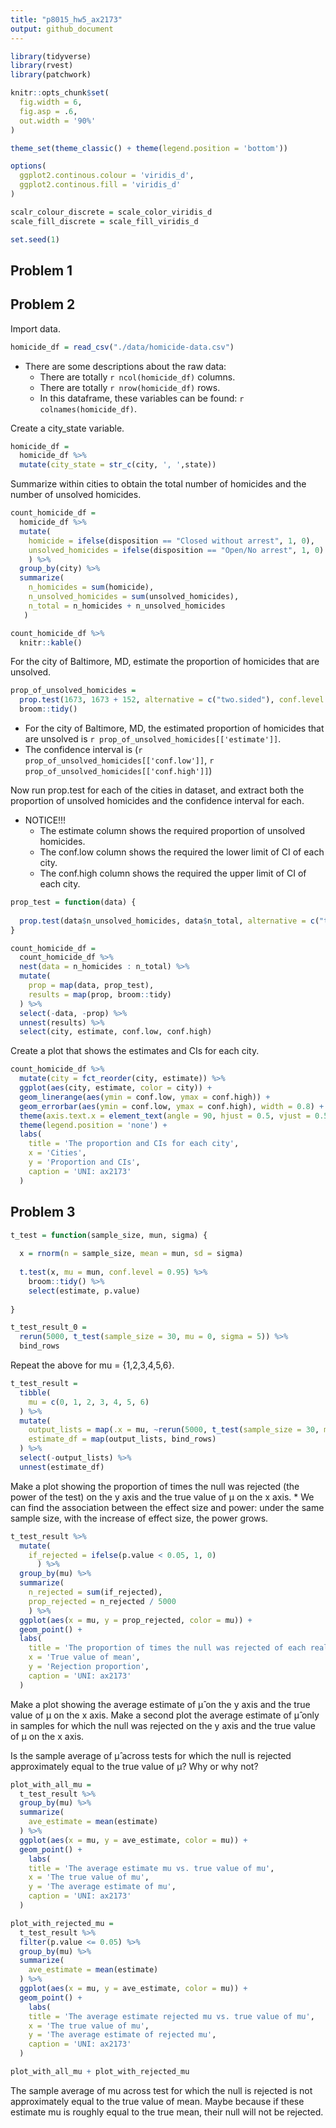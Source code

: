 ```yaml
---
title: "p8015_hw5_ax2173"
output: github_document
---
```


```r
library(tidyverse)
library(rvest)
library(patchwork)

knitr::opts_chunk$set(
  fig.width = 6,
  fig.asp = .6,
  out.width = '90%'
)

theme_set(theme_classic() + theme(legend.position = 'bottom'))

options(
  ggplot2.continous.colour = 'viridis_d',
  ggplot2.continous.fill = 'viridis_d'
)

scalr_colour_discrete = scale_color_viridis_d
scale_fill_discrete = scale_fill_viridis_d

set.seed(1)
```

## Problem 1


## Problem 2

Import data. 

```r
homicide_df = read_csv("./data/homicide-data.csv")
```

* There are some descriptions about the raw data:
  * There are totally `r ncol(homicide_df)` columns.
  * There are totally `r nrow(homicide_df)` rows.
  * In this dataframe, these variables can be found: `r colnames(homicide_df)`.

Create a city_state variable.

```r
homicide_df =
  homicide_df %>% 
  mutate(city_state = str_c(city, ', ',state))
```

Summarize within cities to obtain the total number of homicides and the number of unsolved homicides.

```r
count_homicide_df = 
  homicide_df %>%  
  mutate(
    homicide = ifelse(disposition == "Closed without arrest", 1, 0),
    unsolved_homicides = ifelse(disposition == "Open/No arrest", 1, 0)
    ) %>% 
  group_by(city) %>% 
  summarize(
    n_homicides = sum(homicide),
    n_unsolved_homicides = sum(unsolved_homicides),
    n_total = n_homicides + n_unsolved_homicides
   ) 

count_homicide_df %>% 
  knitr::kable()
```

For the city of Baltimore, MD, estimate the proportion of homicides that are unsolved.

```r
prop_of_unsolved_homicides = 
  prop.test(1673, 1673 + 152, alternative = c("two.sided"), conf.level = 0.95) %>% 
  broom::tidy()
```

* For the city of Baltimore, MD, the estimated proportion of homicides that are unsolved is `r prop_of_unsolved_homicides[['estimate']]`.
* The confidence interval is (`r prop_of_unsolved_homicides[['conf.low']]`, `r prop_of_unsolved_homicides[['conf.high']]`)

Now run prop.test for each of the cities in dataset, and extract both the proportion of unsolved homicides and the confidence interval for each. 

* NOTICE!!! 
  * The estimate column shows the required proportion of unsolved homicides.
  * The conf.low column shows the required the lower limit of CI of each city.
  * The conf.high column shows the required the upper limit of CI of each city.
  
```r
prop_test = function(data) {
  
  prop.test(data$n_unsolved_homicides, data$n_total, alternative = c("two.sided"), conf.level = 0.95) 
}

count_homicide_df = 
  count_homicide_df %>% 
  nest(data = n_homicides : n_total) %>% 
  mutate(
    prop = map(data, prop_test),
    results = map(prop, broom::tidy)
  ) %>% 
  select(-data, -prop) %>% 
  unnest(results) %>% 
  select(city, estimate, conf.low, conf.high)
```

Create a plot that shows the estimates and CIs for each city.

```r
count_homicide_df %>% 
  mutate(city = fct_reorder(city, estimate)) %>% 
  ggplot(aes(city, estimate, color = city)) +
  geom_linerange(aes(ymin = conf.low, ymax = conf.high)) +
  geom_errorbar(aes(ymin = conf.low, ymax = conf.high), width = 0.8) +
  theme(axis.text.x = element_text(angle = 90, hjust = 0.5, vjust = 0.5)) +
  theme(legend.position = 'none') +
  labs(
    title = 'The proportion and CIs for each city',
    x = 'Cities',
    y = 'Proportion and CIs',
    caption = 'UNI: ax2173'
  )
```

## Problem 3

```r
t_test = function(sample_size, mun, sigma) {
  
  x = rnorm(n = sample_size, mean = mun, sd = sigma)
  
  t.test(x, mu = mun, conf.level = 0.95) %>% 
    broom::tidy() %>% 
    select(estimate, p.value)
  
}

t_test_result_0 = 
  rerun(5000, t_test(sample_size = 30, mu = 0, sigma = 5)) %>% 
  bind_rows
```

Repeat the above for mu = {1,2,3,4,5,6}. 

```r
t_test_result = 
  tibble(
    mu = c(0, 1, 2, 3, 4, 5, 6)
  ) %>% 
  mutate(
    output_lists = map(.x = mu, ~rerun(5000, t_test(sample_size = 30, mun = .x, sigma = 5))),
    estimate_df = map(output_lists, bind_rows)
  ) %>% 
  select(-output_lists) %>% 
  unnest(estimate_df)
```

Make a plot showing the proportion of times the null was rejected (the power of the test) on the y axis and the true value of μ on the x axis.
* We can find the association between the effect size and power: under the same sample size, with the increase of effect size, the power grows.

```r
t_test_result %>% 
  mutate(
    if_rejected = ifelse(p.value < 0.05, 1, 0)
      ) %>% 
  group_by(mu) %>% 
  summarize(
    n_rejected = sum(if_rejected),
    prop_rejected = n_rejected / 5000
    ) %>% 
  ggplot(aes(x = mu, y = prop_rejected, color = mu)) +
  geom_point() +
  labs(
    title = 'The proportion of times the null was rejected of each real mean',
    x = 'True value of mean',
    y = 'Rejection proportion',
    caption = 'UNI: ax2173'
  )
```

Make a plot showing the average estimate of μ̂  on the y axis and the true value of μ on the x axis. Make a second plot the average estimate of μ̂  only in samples for which the null was rejected on the y axis and the true value of μ on the x axis. 

Is the sample average of μ̂  across tests for which the null is rejected approximately equal to the true value of μ? Why or why not?

```r
plot_with_all_mu =   
  t_test_result %>% 
  group_by(mu) %>% 
  summarize(
    ave_estimate = mean(estimate)
  ) %>% 
  ggplot(aes(x = mu, y = ave_estimate, color = mu)) +
  geom_point() +
    labs(
    title = 'The average estimate mu vs. true value of mu',
    x = 'The true value of mu',
    y = 'The average estimate of mu',
    caption = 'UNI: ax2173'
  )

plot_with_rejected_mu = 
  t_test_result %>% 
  filter(p.value <= 0.05) %>% 
  group_by(mu) %>% 
  summarize(
    ave_estimate = mean(estimate)
  ) %>% 
  ggplot(aes(x = mu, y = ave_estimate, color = mu)) +
  geom_point() +
    labs(
    title = 'The average estimate rejected mu vs. true value of mu',
    x = 'The true value of mu',
    y = 'The average estimate of rejected mu',
    caption = 'UNI: ax2173'
  )

plot_with_all_mu + plot_with_rejected_mu
```

The sample average of mu across test for which the null is rejected is not approximately equal to the true value of mean. Maybe because if these estimate mu is roughly equal to the true mean, their null will not be rejected.